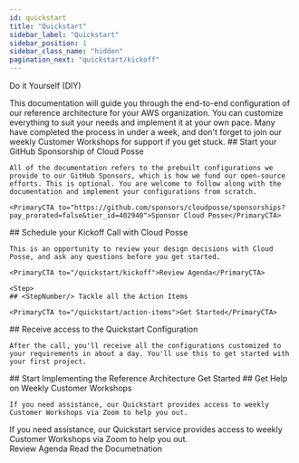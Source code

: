 ```yaml
---
id: quickstart
title: "Quickstart"
sidebar_label: "Quickstart"
sidebar_position: 1
sidebar_class_name: "hidden"
pagination_next: "quickstart/kickoff"
---
```


<PillBox>Do it Yourself (DIY)</PillBox>

<Intro>
  This documentation will guide you through the end-to-end configuration of our reference architecture for your AWS organization. You can customize everything to suit your needs and implement it at your own pace. Many have completed the process in under a week, and don't forget to join our weekly Customer Workshops for support if you get stuck.
</Intro>

<Steps>
  <Step>
    ## <StepNumber/> Start your GitHub Sponsorship of Cloud Posse

    All of the documentation refers to the prebuilt configurations we provide to our GitHub Sponsors, which is how we fund our open-source efforts. This is optional. You are welcome to follow along with the documentation and implement your configurations from scratch.

    <PrimaryCTA to="https://github.com/sponsors/cloudposse/sponsorships?pay_prorated=false&tier_id=402940">Sponsor Cloud Posse</PrimaryCTA>
  </Step>

  <Step>
    ## <StepNumber/> Schedule your Kickoff Call with Cloud Posse

    This is an opportunity to review your design decisions with Cloud Posse, and ask any questions before you get started.

    <PrimaryCTA to="/quickstart/kickoff">Review Agenda</PrimaryCTA>
  </Step>

    <Step>
    ## <StepNumber/> Tackle all the Action Items

    <PrimaryCTA to="/quickstart/action-items">Get Started</PrimaryCTA>
  </Step>


  <Step>
    ## <StepNumber/> Receive access to the Quickstart Configuration

    After the call, you'll receive all the configurations customized to your requirements in about a day. You'll use this to get started with your first project.

  </Step>

  <Step>
    ## <StepNumber/> Start Implementing the Reference Architecture
    <PrimaryCTA to="/layers/foundation">Get Started</PrimaryCTA>
  </Step>

  <Step>
    ## <StepNumber/> Get Help on Weekly Customer Workshops

    If you need assistance, our Quickstart provides access to weekly Customer Workshops via Zoom to help you out.
  </Step>

</Steps>

<ActionCard title="Prepare for your Kick-Off Call">
  If you need assistance, our Quickstart service provides access to weekly Customer Workshops via Zoom to help you out.
  <div>
    <PrimaryCTA to="/quickstart/kickoff">Review Agenda</PrimaryCTA>
    <SecondaryCTA to="/layers/foundation">Read the Documetnation</SecondaryCTA>
  </div>
</ActionCard>
